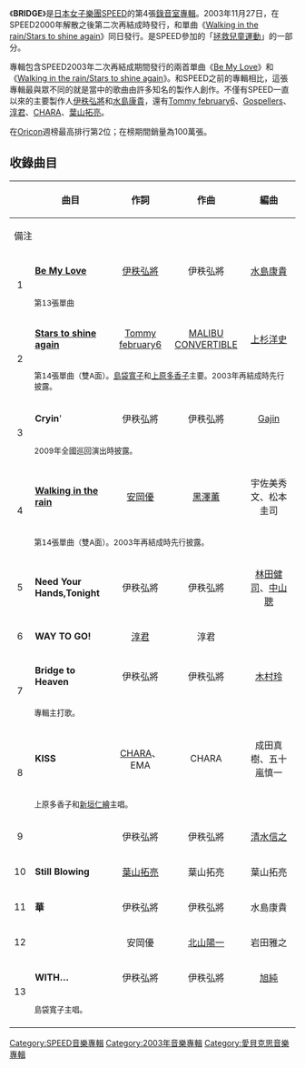 {{unreferenced|time=2010-04-05T12:02:26+00:00}}
{{Infobox Album
| Name       = BRIDGE
| Type       = 專輯
| Artist     = [[SPEED_(日本音樂團體)|SPEED]]
| Released   = 2003年11月27日
| Recorded   =
| Genre      = [[J-POP|J-POP]]
| Length     =
| Label      = [[SONIC_GROOVE|SONIC GROOVE]]
| Producer   = [[伊秩弘將|伊秩弘將]]（主要）<br />[[葉山拓亮|葉山拓亮]]等人
| Reviews = 
| Chart position = *週間最高排行第2位（[[Oricon|Oricon]]）
| Certification = 
| Last album = [[SPEED_MEMORIAL_LIVE_“One_More_Dream”_+_Remix!!!|SPEED MEMORIAL LIVE “One More Dream” + Remix!!!]]<br/>（2001年）
| This album = '''BRIDGE'''<br/>（2003年）
| Next album = [[BEST_HITS_LIVE～Save_The_Children_SPEED_LIVE_2003～|BEST HITS LIVE～Save The Children SPEED LIVE 2003～]]<br/>（2004年）
}}

《'''BRIDGE'''》是[[日本|日本]][[女子樂團|女子樂團]][[SPEED_(日本音樂團體)|SPEED]]的第4張[[錄音室專輯|錄音室專輯]]。2003年11月27日，在SPEED2000年解散之後第二次再結成時發行，和單曲《[[Walking_in_the_rain/Stars_to_shine_again|Walking in the rain/Stars to shine again]]》同日發行。是SPEED參加的「[[拯救兒童|拯救兒童運動]]」的一部分。

專輯包含SPEED2003年二次再結成期間發行的兩首單曲《[[Be_My_Love_(SPEED單曲)|Be My Love]]》和《[[Walking_in_the_rain/Stars_to_shine_again|Walking in the rain/Stars to shine again]]》。和SPEED之前的專輯相比，這張專輯最與眾不同的就是當中的歌曲由許多知名的製作人創作。不僅有SPEED一直以來的主要製作人[[伊秩弘將|伊秩弘將]]和[[水島康貴|水島康貴]]，還有[[川瀨智子|Tommy february6]]、[[Gospellers|Gospellers]]、[[淳君|淳君]]、[[CHARA|CHARA]]、[[葉山拓亮|葉山拓亮]]。

在[[Oricon|Oricon]]週榜最高排行第2位；在榜期間銷量為100萬張。

== 收錄曲目 ==
{| class="wikitable" 
|-
!! rowspan="2" style="width: 5%;" | 
!! style="width: 29%;" | 曲目 
!! style="width: 22%;" | 作詞
!! style="width: 22%;" | 作曲
!! style="width: 22%;" | 編曲
|-
!! colspan="4" | 備注
|-
| rowspan="2" style="text-align: center;" | 1
| '''[[Be_My_Love|Be My Love]]'''
| style="text-align: center;" | [[伊秩弘將|伊秩弘將]]
| style="text-align: center;" | 伊秩弘將
| style="text-align: center;" | [[水島康貴|水島康貴]]
|-
| colspan="4" style="font-size:smaller;"|第13張單曲
|-
| rowspan="2" style="text-align: center;" | 2
| '''[[Walking_in_the_rain/Stars_to_shine_again|Stars to shine again]]'''
| style="text-align: center;" | [[川瀨智子|Tommy february6]]
| style="text-align: center;" | [[川瀨智子|MALIBU CONVERTIBLE]]
| style="text-align: center;" | [[上杉洋史|上杉洋史]]
|-
| colspan="4" style="font-size:smaller;"|第14張單曲（雙A面）。[[島袋寬子|島袋寬子]]和[[上原多香子|上原多香子]]主要。2003年再結成時先行披露。
|-
| rowspan="2" style="text-align: center;" | 3
| '''Cryin''''
| style="text-align: center;" | 伊秩弘將
| style="text-align: center;" | 伊秩弘將
| style="text-align: center;" | [[Gajin|Gajin]]
|-
| colspan="4" style="font-size:smaller;"|2009年全國巡回演出時披露。
|-
| rowspan="2" style="text-align: center;" | 4
| '''[[Walking_in_the_rain/Stars_to_shine_again|Walking in the rain]]'''
| style="text-align: center;" | [[安岡優|安岡優]]
| style="text-align: center;" | [[黑澤薫|黑澤薫]]
| style="text-align: center;" | 宇佐美秀文、松本圭司
|-
| colspan="4" style="font-size:smaller;"|第14張單曲（雙A面）。2003年再結成時先行披露。
|-
| style="text-align: center;" | 5
| '''Need Your Hands,Tonight'''
| style="text-align: center;" | 伊秩弘將
| style="text-align: center;" | 伊秩弘將
| style="text-align: center;" | [[林田健司|林田健司]]、[[中山聰|中山聰]]
|-
| style="text-align: center;" | 6
| '''WAY TO GO!'''
| style="text-align: center;" | [[淳君|淳君]]
| style="text-align: center;" | 淳君
| style="text-align: center;" | {{lang|ja|[[酒井ミキオ|酒井ミキオ]]}}
|-
| rowspan="2" style="text-align: center;" | 7
| '''Bridge to Heaven'''
| style="text-align: center;" | 伊秩弘將
| style="text-align: center;" | 伊秩弘將
| style="text-align: center;" | [[木村玲|木村玲]]
|-
| colspan="4" style="font-size:smaller;"|專輯主打歌。
|-
| rowspan="2" style="text-align: center;" | 8
| '''KISS'''
| style="text-align: center;" | [[CHARA|CHARA]]、EMA
| style="text-align: center;" | CHARA
| style="text-align: center;" | 成田真樹、五十嵐慎一
|-
| colspan="4" style="font-size:smaller;"|上原多香子和[[新垣仁繪|新垣仁繪]]主唱。
|-
| style="text-align: center;" | 9
| {{lang|ja|'''君とまた逢える日を'''}}
| style="text-align: center;" | 伊秩弘將
| style="text-align: center;" | 伊秩弘將
| style="text-align: center;" | [[清水信之|清水信之]]
|-
| style="text-align: center;" | 10
| '''Still Blowing'''
| style="text-align: center;" | [[葉山拓亮|葉山拓亮]]
| style="text-align: center;" | 葉山拓亮
| style="text-align: center;" | 葉山拓亮
|-
| style="text-align: center;" | 11
| '''華'''
| style="text-align: center;" | 伊秩弘將
| style="text-align: center;" | 伊秩弘將
| style="text-align: center;" | 水島康貴
|-
| style="text-align: center;" | 12
| {{lang|ja|'''四ツ葉のクローバー'''}}
| style="text-align: center;" | 安岡優
| style="text-align: center;" | [[北山陽一|北山陽一]]
| style="text-align: center;" | 岩田雅之
|-
| rowspan="2" style="text-align: center;" | 13
| '''WITH…'''
| style="text-align: center;" | 伊秩弘將
| style="text-align: center;" | 伊秩弘將
| style="text-align: center;" | [[旭純|旭純]]
|-
| colspan="4" style="font-size:smaller;"|島袋寬子主唱。
|-
|}


{{SPEED}}

[[Category:SPEED音樂專輯|Category:SPEED音樂專輯]]
[[Category:2003年音樂專輯|Category:2003年音樂專輯]]
[[Category:愛貝克思音樂專輯|Category:愛貝克思音樂專輯]]
